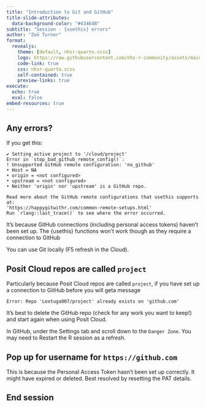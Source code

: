 ```yaml
---
title: "Introduction to Git and GitHub"
title-slide-attributes: 
  data-background-color: "#43464B"
subtitle: "Session - {usethis} errors"
author: "Zoë Turner"
format:
  revealjs:
    theme: [default, nhsr-quarto.scss]
    logo: https://raw.githubusercontent.com/nhs-r-community/assets/main/logo/nhsr-logo.svg
    code-link: true
    css: nhsr-quarto.scss
    self-contained: true
    preview-links: true
execute: 
  echo: true
  eval: false
embed-resources: true  
---
```


## Any errors?

If you get this:

```
✔ Setting active project to '/cloud/project'
Error in `stop_bad_github_remote_config()`:
! Unsupported GitHub remote configuration: 'no_github'
• Host = NA
• origin = <not configured>
• upstream = <not configured>
• Neither 'origin' nor 'upstream' is a GitHub repo.

Read more about the GitHub remote configurations that usethis supports at:
'https://happygitwithr.com/common-remote-setups.html'
Run `rlang::last_trace()` to see where the error occurred.
```

It's because GitHub connections (including personal access tokens) haven't been set up.
The {usethis} functions won't work though as they require a connection to GitHub

You can use Git locally (F5 refresh in the Cloud).

## Posit Cloud repos are called `project`

Particularly because Posit Cloud repos are called `project`, if you have set up a connection to GitHub before you will geta message

```
Error: Repo 'Lextuga007/project' already exists on 'github.com'
```

It's best to delete the GitHub repo (check for any work you want to keep!) and start again when using Posit Cloud.

In GitHub, under the Settings tab and scroll down to the `Danger Zone`.
You may need to Restart the R session as a refresh.

## Pop up for username for `https://github.com`

This is because the Personal Access Token hasn't been set up correctly.
It might have expired or deleted. 
Best resolved by resetting the PAT details.


## End session
